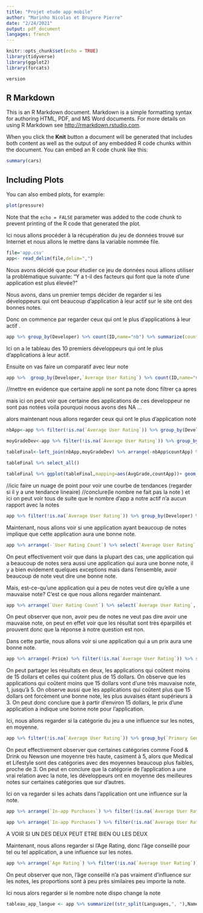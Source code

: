 ```yaml
---
title: "Projet etude app mobile"
author: "Marinho Nicolas et Bruyere Pierre"
date: "2/24/2021"
output: pdf_document
langages: french 
---
```


```r
knitr::opts_chunk$set(echo = TRUE)
library(tidyverse)
library(ggplot2)
library(forcats)

version
```

## R Markdown

This is an R Markdown document. Markdown is a simple formatting syntax for authoring HTML, PDF, and MS Word documents. For more details on using R Markdown see <http://rmarkdown.rstudio.com>.

When you click the **Knit** button a document will be generated that includes both content as well as the output of any embedded R code chunks within the document. You can embed an R code chunk like this:

```r
summary(cars)
```

## Including Plots

You can also embed plots, for example:

```r
plot(pressure)
```

Note that the `echo = FALSE` parameter was added to the code chunk to prevent printing of the R code that generated the plot.

Ici nous allons procéder à la récupération du jeu de données trouvé sur Internet et nous allons le mettre dans la variable nommée file.
```r
file='app.csv'
app<- read_delim(file,delim=",") 
```
Nous avons décidé que pour étudier ce jeu de données nous allions utiliser la problématique suivante: "Y a t-il des facteurs qui font que la note d'une application est plus élevée? "


Nous avons, dans un premier temps décider de regarder si les développeurs qui ont beaucoup d'application à leur actif sur le site ont des bonnes notes.

Donc on commence par regarder ceux qui ont le plus d'applications à leur actif .

```r
app %>% group_by(Developer) %>% count(ID,name="nb") %>% summarize(countApp = sum(nb)) %>% arrange(-countApp) %>% head(n=15) ;
```

Ici on a le tableau des 10 premiers développeurs qui ont le plus d'applications à leur actif.

Ensuite on vas faire un comparatif avec leur note

```r
app %>%  group_by(Developer,`Average User Rating`) %>% count(ID,name="nb") %>% summarize(countApp = sum(nb)) %>% arrange(-countApp) %>% head(n=10) %>% select(Developer,`Average User Rating`,countApp);
```
//mettre en evidence que certaine appli ne sont pa note donc filtrer ça apres

mais ici on peut voir que certaine des applications de ces developpeur ne sont pas notées voila pourquoi noous avons des NA ... 

alors maintenant nous allons regarder ceux qui ont le plus d'application noté

```r
nbApp<-app %>% filter(!is.na(`Average User Rating`)) %>% group_by(Developer) %>% count(ID,name="nb") %>% summarize(countApp = sum(nb)) %>% arrange(-countApp)  

moyGradeDev<-app %>% filter(!is.na(`Average User Rating`)) %>% group_by(Developer) %>% summarize(AvgGrade=mean(`Average User Rating`))

tableFinal<-left_join(nbApp,moyGradeDev) %>% arrange(-nbApp$countApp) %>% head(15)

tableFinal %>% select_all()

tableFinal %>% ggplot(tableFinal,mapping=aes(AvgGrade,countApp))+ geom_col(position = "dodge")
```
//icic faire un nuage de point pour voir une courbe de tendances (regarder si il y a une tendance lineaire)
//conclure(le nombre ne fait pas la note )
et ici on peut voir tous de suite que le nombre d'app a notre actif n'a aucun rapport avec la notes
```r
app %>% filter(!is.na(`Average User Rating`)) %>% group_by(Developer) %>% summarise(AvgGrade=mean(`Average User Rating`)) %>% arrange(Developer,by_group=TRUE) 
```

Maintenant, nous allons voir si une application ayant beaucoup de notes implique que cette application aura une bonne note.
```r
app %>% arrange(-`User Rating Count`) %>% select(`Average User Rating`, `User Rating Count`) %>% filter(!is.na(`Average User Rating`)) %>% ggplot(app,mapping = aes(y=`Average User Rating`,x=`User Rating Count`,color = `Average User Rating`))+ geom_jitter(size=3) + geom_smooth(method = "lm",color="red")
```
On peut effectivement voir que dans la plupart des cas, une application qui a beaucoup de notes sera aussi une application qui aura une bonne note, il y a bien evidement quelques exceptions mais dans l'ensemble, avoir beaucoup de note veut dire une bonne note.


Mais, est-ce-qu'une application qui a peu de notes veut dire qu'elle a une mauvaise note?
C'est ce que nous allons regarder maintenant.
```r
app %>% arrange(`User Rating Count`) %>% select(`Average User Rating`, `User Rating Count`) %>% head(n=2000) %>% ggplot(app,mapping = aes(y=`Average User Rating`,x=`User Rating Count`,color = `Average User Rating`))+ geom_jitter() + geom_smooth(method = "lm",color="red")
```
On peut observer que non, avoir peu de notes ne veut pas dire avoir une mauvaise note, on peut en effet voir que les résultat sont très éparpillés et prouvent donc que la réponse à notre question est non.


Dans cette partie, nous allons voir si une application qui a un prix aura une bonne note.
```r
app %>% arrange(-Price) %>% filter(!is.na(`Average User Rating`)) %>% select(`Average User Rating`, Price) %>% ggplot(app,mapping = aes(y=`Average User Rating`,x=Price,color = `Average User Rating`,scale(Price,)))+ geom_jitter() + geom_smooth(color="red")
```
On peut partager les résultats en deux, les applications qui coûtent moins de 15 dollars et celles qui coûtent plus de 15 dollars.
On observe que les applications qui coûtent moins que 15 dollars vont d'une très mauvaise note, 1, jusqu'à 5.
On observe aussi que les applications qui coûtent plus que 15 dollars ont forcèment une bonne note, les plus auvaises étant supérieurs à 3.
On peut donc conclure que à partir d'environ 15 dollars, le prix d'une application a indique une bonne note pour l'application.


Ici, nous allons regarder si la catégorie du jeu a une influence sur les notes, en moyenne.
```r
app %>% filter(!is.na(`Average User Rating`)) %>% group_by(`Primary Genre`) %>% summarise(AvgGrade=mean(`Average User Rating`)) %>% ggplot(app,mapping=aes(`Primary Genre`,AvgGrade,fill=`Primary Genre`))+geom_col()
```
On peut effectivement observer que certaines catégories comme Food & Drink ou Newson une moyenne très haute, casiment à 5, alors que Medical et Lifestyle sont des catégories avec des moyennes beaucoup plus faibles, proche de 3. On peut en conclure que la catégorie de l'application a une vrai relation avec la note, les développeurs ont en moyenne des meilleures notes sur certaines catégories que sur d'autres.


Ici on va regarder si les achats dans l'application ont une influence sur la note.
```r
app %>% arrange(`In-app Purchases`) %>% filter(!is.na(`Average User Rating`)) %>% filter(!is.na(`In-app Purchases`)) %>% group_by(`In-app Purchases`) %>%  select(`In-app Purchases`, `Average User Rating`) %>% tail(15) %>% ggplot(app,mapping = aes(x=`Average User Rating`,fill = `In-app Purchases`))+ geom_histogram(binwidth = 0.25)
```

```r
app %>% arrange(`In-app Purchases`) %>% filter(!is.na(`Average User Rating`)) %>% filter(!is.na(`In-app Purchases`)) %>% group_by(`In-app Purchases`) %>%  select(`In-app Purchases`, `Average User Rating`) %>% head(500) %>% ggplot(app,mapping = aes(x=`Average User Rating`,fill = `In-app Purchases`))+ geom_histogram(binwidth = 0.25) + ylab("nbApplication")
```
A VOIR SI UN DES DEUX PEUT ETRE BIEN OU LES DEUX

Maintenant, nous allons regarder si l'Age Rating, donc l'âge conseillé pour tel ou tel application, a une influence sur les notes.
```r
app %>% arrange(`Age Rating`) %>% filter(!is.na(`Average User Rating`)) %>% select(`Age Rating`, `Average User Rating`) %>% ggplot(app,mapping = aes(x=`Average User Rating`,fill = `Age Rating`))+ geom_histogram(binwidth = 0.25) 
```
On peut observer que non, l'âge conseillé n'a pas vraiment d'influence sur les notes, les proportions sont à peu près similaires peu importe la note.

Ici nous alors regarder si le nombre note dispo change la note
```r
tableau_app_langue <- app %>% summarize((str_split(Languages,", "),Name,`Average User Rating`) 
```
